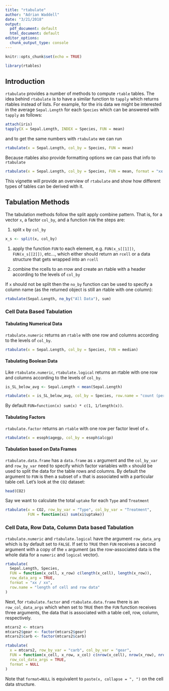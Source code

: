 ```yaml
---
title: "rtabulate"
author: "Adrian Waddell"
date: "3/21/2018"
output:
  pdf_document: default
  html_document: default
editor_options:
  chunk_output_type: console
---
```


```r
knitr::opts_chunk$set(echo = TRUE)
```


```r
library(rtables)
```

## Introduction

`rtabulate` provides a number of methods to compute `rtable` tables. The idea
behind `rtabulate` is to have a similar function to `tapply` which returns
rtables instead of lists. For example, for the iris data we might be interested
in the average `Sepal.Length` for each `Species` which can be answered with
`tapply` as follows:

```r
attach(iris)
tapply(X = Sepal.Length, INDEX = Species, FUN = mean)
```

and to get the same numbers with `rtabulate` we can run

```r
rtabulate(x = Sepal.Length, col_by = Species, FUN = mean)
```

Because rtables also provide formatting options we can pass that info to
`rtabulate`

```r
rtabulate(x = Sepal.Length, col_by = Species, FUN = mean, format = "xx.xx")
```

This vignette will provide an overview of `rtabulate` and show how different
types of tables can be derived with it.


## Tabulation Methods

The tabulation methods follow the split apply combine pattern. That is, for a
vector `x`, a factor `col_by`, and a function `FUN` the steps are:

1. split `x` by `col_by`
```r
x_s <- split(x, col_by)
```
   
1. apply the function `FUN` to each element, e.g. `FUN(x_s[[1]])`,
`FUN(x_s[[2]])`, etc...,  which either should return an `rcell` or a data
structure that gets wrapped into an `rcell`

1. combine the rcells to an rrow and create an rtable with a header according to
the levels of `col_by`


If `x` should not be split then the `no_by` function can be used to specify a
column name (as the returned object is still an rtable with one column):

```r
rtabulate(Sepal.Length, no_by("All Data"), sum)
```


### Cell Data Based Tabulation

#### Tabulating Numerical Data

`rtabulate.numeric` returns an `rtable` with one row and columns according to
the levels of `col_by`.

```r
rtabulate(x = Sepal.Length, col_by = Species, FUN = median)
```

#### Tabulating Boolean Data

Like `rtabulate.numeric`, `rtabulate.logical` returns an rtable with one row and
columns according to the levels of `col_by`.


```r
is_SL_below_avg <- Sepal.Length < mean(Sepal.Length)

rtabulate(x = is_SL_below_avg, col_by = Species, row.name = "count (percentage)")
```

By default `FUN=function(x) sum(x) * c(1, 1/length(x))`.

#### Tabulating Factors

`rtabulate.factor` returns an `rtable` with one row per factor level of `x`.

```r
rtabulate(x = esoph$agegp, col_by = esoph$alcgp)
```

#### Tabulation based on Data Frames

`rtabulate.data.frame` has a `data.frame` as `x` argument and the `col_by_var`
and `row_by_var` need to specify which factor variables with `x` should be used
to split the data for the table rows and columns. By default the argument to
`FUN` is then a subset of `x` that is associated with a particular table cell.
Let's look at the `CO2` dataset:

```r
head(CO2)
```

Say we want to calculate the total `uptake` for each `Type` and `Treatment`

```r
rtabulate(x = CO2, row_by_var = "Type", col_by_var = "Treatment",
          FUN = function(xi) sum(xi$uptake))
```


### Cell Data, Row Data, Column Data based Tabulation

`rtabulate.numeric` and `rtabulate.logical` have the argument `row_data_arg`
which is by default set to `FALSE`. If set to `TRUE` then `FUN` receives a
second argument with a copy of the `x` argument (as the row-associated data is
the whole data for a `numeric` and `logical` vector).


```r
rtabulate(
  Sepal.Length, Species,
  FUN = function(x_cell, x_row) c(length(x_cell), length(x_row)),
  row_data_arg = TRUE,
  format = "xx / xx", 
  row.name = "length of cell and row data"
)
```


Next, for `rtabulate.factor` and `rtabulate.data.frame` there is an
`row_col_data_args` which when set to `TRUE` then the `FUN` function receives
three arguments, the data that is associated with a table cell, row, column,
respectively.

```r
mtcars2 <- mtcars
mtcars2$gear <- factor(mtcars2$gear)
mtcars2$carb <- factor(mtcars2$carb)

rtabulate(
  x = mtcars2, row_by_var = "carb", col_by_var = "gear",
  FUN = function(x_cell, x_row, x_col) c(nrow(x_cell), nrow(x_row), nrow(x_col)),
  row_col_data_args = TRUE,
  format = NULL
)
```

Note that `format=NULL` is equivalent to `paste(x, collapse = ", ")` on the cell
data structure.

